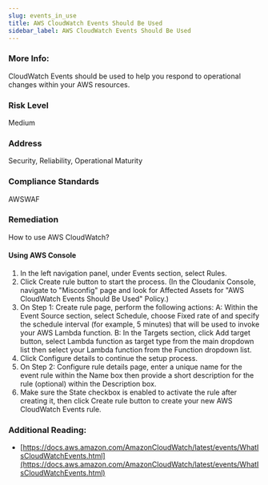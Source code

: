 ```yaml
---
slug: events_in_use
title: AWS CloudWatch Events Should Be Used
sidebar_label: AWS CloudWatch Events Should Be Used
---
```


### More Info:

CloudWatch Events should be used to help you respond to operational changes within your AWS resources.

### Risk Level

Medium

### Address

Security, Reliability, Operational Maturity

### Compliance Standards

AWSWAF

### Remediation

How to use AWS CloudWatch?

#### Using AWS Console

1. In the left navigation panel, under Events section, select Rules.
2. Click Create rule button to start the process.
    (In the Cloudanix Console, navigate to "Misconfig" page and look for Affected Assets for "AWS CloudWatch Events Should Be Used" Policy.)
3. On Step 1: Create rule page, perform the following actions:
  A: Within the Event Source section, select Schedule, choose Fixed rate of and specify the schedule interval (for example, 5 minutes) that will be used to invoke your AWS Lambda function.
  B: In the Targets section, click Add target button, select Lambda function as target type from the main dropdown list then select your Lambda function from the Function dropdown list.
4. Click Configure details to continue the setup process.
5. On Step 2: Configure rule details page, enter a unique name for the event rule within the Name box then provide a short description for the rule (optional) within the Description box.
6. Make sure the State checkbox is enabled to activate the rule after creating it, then click Create rule button to create your new AWS CloudWatch Events rule.


### Additional Reading:

- [https://docs.aws.amazon.com/AmazonCloudWatch/latest/events/WhatIsCloudWatchEvents.html](https://docs.aws.amazon.com/AmazonCloudWatch/latest/events/WhatIsCloudWatchEvents.html) 

